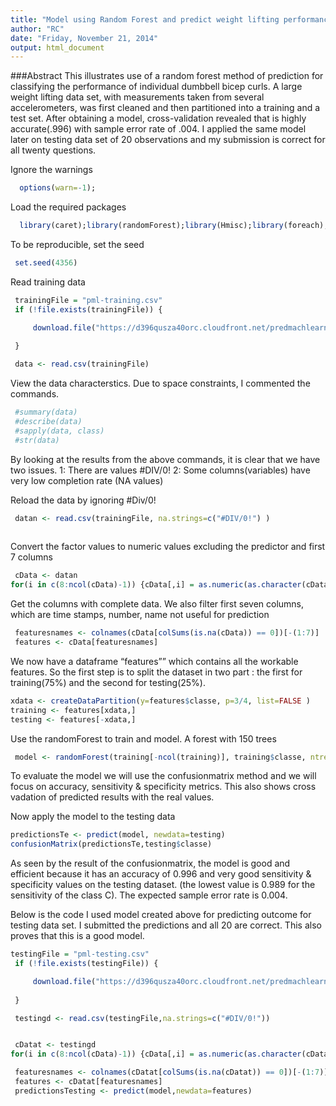 ```yaml
---
title: "Model using Random Forest and predict weight lifting performance"
author: "RC"
date: "Friday, November 21, 2014"
output: html_document
---
```

###Abstract
This illustrates use of a random forest method of prediction for classifying the performance of individual dumbbell bicep curls. A large weight lifting data set, with measurements taken from several accelerometers, was first cleaned and then partitioned into a training and a test set. After obtaining a model, cross-validation revealed that is highly accurate(.996) with sample error rate of .004. I applied the same model later on testing data set of 20 observations and my submission is correct for all twenty questions.

Ignore the warnings
```r
  options(warn=-1);
```

Load the required packages
```r
  library(caret);library(randomForest);library(Hmisc);library(foreach);library(doParallel) 
```
 
To be reproducible, set the seed
```r
 set.seed(4356)
```

Read training data
```r
 trainingFile = "pml-training.csv"
 if (!file.exists(trainingFile)) {

     download.file("https://d396qusza40orc.cloudfront.net/predmachlearn/pml-training.csv", destfile = trainingFile, method ="curl")
     
 }

 data <- read.csv(trainingFile)

```

View the data characterstics. Due to space constraints, I commented the commands.
```r
 #summary(data)
 #describe(data)
 #sapply(data, class) 
 #str(data)
```

By looking at the results from the above commands, it is clear that we have two issues. 
1: There are values #DIV/0! 
2: Some columns(variables) have very low completion rate (NA values)

Reload the data by ignoring #Div/0! 
```r
 datan <- read.csv(trainingFile, na.strings=c("#DIV/0!") )
  
```

Convert the factor values to numeric values excluding the predictor and first 7 columns
```r
 cData <- datan
for(i in c(8:ncol(cData)-1)) {cData[,i] = as.numeric(as.character(cData[,i]))}
```

Get the columns with complete data. We also filter first seven columns, which are time stamps, number, name not useful for prediction 
```r
 featuresnames <- colnames(cData[colSums(is.na(cData)) == 0])[-(1:7)]
 features <- cData[featuresnames]
```

We now have a dataframe "features"" which contains all the workable features. So the first step is to split the dataset in two part : the first for training(75%) and the second for testing(25%).
```r
xdata <- createDataPartition(y=features$classe, p=3/4, list=FALSE )
training <- features[xdata,]
testing <- features[-xdata,]
```

Use the randomForest to train and model. A forest with 150 trees
```r
 model <- randomForest(training[-ncol(training)], training$classe, ntree=150)
```

To evaluate the model we will use the confusionmatrix method and we will focus on accuracy, sensitivity & specificity metrics. This also shows cross vadation of predicted results with the real values. 

Now apply the model to the testing data
```r
predictionsTe <- predict(model, newdata=testing)
confusionMatrix(predictionsTe,testing$classe)
```
As seen by the result of the confusionmatrix, the model is good and efficient because it has an accuracy of 0.996 and very good sensitivity & specificity values on the testing dataset. (the lowest value is 0.989 for the sensitivity of the class C). The expected sample error rate is 0.004.



Below is the code I used model created above for predicting outcome for testing data set. I submitted the predictions and all 20 are correct. This also proves that this is a good model.

```r
testingFile = "pml-testing.csv"
 if (!file.exists(testingFile)) {

     download.file("https://d396qusza40orc.cloudfront.net/predmachlearn/pml-testing.csv", destfile = testingFile, method ="curl")
     
 }

 testingd <- read.csv(testingFile,na.strings=c("#DIV/0!"))


 cDatat <- testingd
for(i in c(8:ncol(cData)-1)) {cData[,i] = as.numeric(as.character(cData[,i]))}

 featuresnames <- colnames(cDatat[colSums(is.na(cDatat)) == 0])[-(1:7)]
 features <- cDatat[featuresnames]
 predictionsTesting <- predict(model,newdata=features)

```

 
 